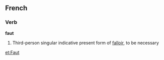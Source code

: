 ==French==
===Verb===
'''faut'''

# Third-person singular indicative present form of [[falloir]], to be necessary

[[et:Faut]]